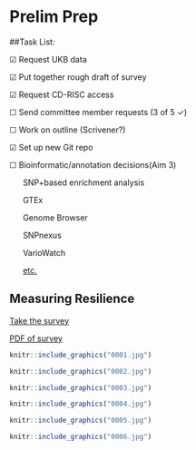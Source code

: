 # Prelim Prep

##Task List:

&#9745; Request UKB data

&#9745; Put together rough draft of survey

&#9745; Request CD-RISC access

&#9744; Send committee member requests (3 of 5 &check;) 

&#9744; Work on outline (Scrivener?)

&#9745; Set up new Git repo

&#9744; Bioinformatic/annotation decisions(Aim 3)

&nbsp;&nbsp;&nbsp;&nbsp;&nbsp;&nbsp;SNP+based enrichment analysis

&nbsp;&nbsp;&nbsp;&nbsp;&nbsp;&nbsp;GTEx

&nbsp;&nbsp;&nbsp;&nbsp;&nbsp;&nbsp;Genome Browser

&nbsp;&nbsp;&nbsp;&nbsp;&nbsp;&nbsp;SNPnexus

&nbsp;&nbsp;&nbsp;&nbsp;&nbsp;&nbsp;VarioWatch

&nbsp;&nbsp;&nbsp;&nbsp;&nbsp;&nbsp;[etc.](https://www.broadinstitute.org/genomics)


    



## Measuring Resilience

[Take the survey](https://illinoislas.qualtrics.com/jfe/form/SV_cN4hVyVIzujHq2V)

[PDF of survey](https://drive.google.com/file/d/1fE7nycQADg3ys3jfn5iH3oV1UooqauKw/view?usp=sharing)

```r
knitr::include_graphics("0001.jpg")
```
```r
knitr::include_graphics("0002.jpg")
```
```r
knitr::include_graphics("0003.jpg")
```
```r
knitr::include_graphics("0004.jpg")
```
```r
knitr::include_graphics("0005.jpg")
```
```r
knitr::include_graphics("0006.jpg")
```